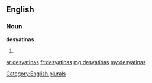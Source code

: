 ==English==

===Noun===
'''desyatinas'''

# {{plural of|desyatina}}

[[Category:English plurals]]

[[ar:desyatinas]]
[[fr:desyatinas]]
[[mg:desyatinas]]
[[my:desyatinas]]